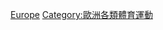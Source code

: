{{Commons category|Martial arts in Europe}}
[[Category:各大洲武術|Europe]]
[[Category:歐洲各類體育運動|Category:歐洲各類體育運動]]